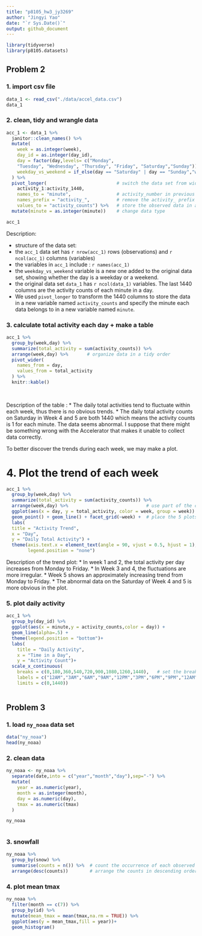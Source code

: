 ```yaml
---
title: "p8105_hw3_jy3269"
author: "Jingyi Yao"
date: "`r Sys.Date()`"
output: github_document
---
```


```r
library(tidyverse)
library(p8105.datasets)
```

## Problem 2

### 1. import csv file
```r
data_1 <- read_csv("./data/accel_data.csv")
data_1

```

### 2. clean, tidy and wrangle data

```r
acc_1 <- data_1 %>% 
  janitor::clean_names() %>% 
  mutate(
    week = as.integer(week),
    day_id = as.integer(day_id),
    day = factor(day,levels= c("Monday", 
    "Tuesday", "Wednesday", "Thursday", "Friday", "Saturday","Sunday")),
    weekday_vs_weekend = if_else(day == "Saturday" | day == "Sunday","weekend","weekday") # new variable indicate whether the day is weekend or weekday
  ) %>% 
  pivot_longer(                          # switch the data set from wider to longer
    activity_1:activity_1440,
    names_to = "minute",                 # activity_number in previous column names indicate the minute       
    names_prefix = "activity_",          # remove the activity_ prefix and preserve the number
    values_to = "activity_counts") %>%   # store the observed data in a new column names activity_counts
  mutate(minute = as.integer(minute))    # change data type

acc_1
```

Description:

*  structure of the data set:
  * the `acc_1` data set has  `r nrow(acc_1)` rows (observations) and `r ncol(acc_1)` columns (variables)
  * the variables in `acc_1` include : `r names(acc_1)`
  * the `weekday_vs_weekend` variable is a new one added to the original data set, showing whether the day is a weekday or a weekend.
  * the original data set `data_1` has `r ncol(data_1)` variables. The last 1440 columns are the activity counts of each minute in a day. 
  * We used `pivot_longer` to transform the 1440 columns to store the data in a new variable named `activity_counts` and specify the minute each data belongs to in a new variable named `minute`.



### 3. calculate total activity each day + make a table

```r
acc_1 %>% 
  group_by(week,day) %>% 
  summarize(total_activity = sum(activity_counts)) %>% 
  arrange(week,day) %>%       # organize data in a tidy order
  pivot_wider(
    names_from = day,
    values_from = total_activity
  ) %>% 
  knitr::kable()
  
  
```


Description of the table :
*  The daily total activities tend to fluctuate within each week, thus there is no obvious trends.
*  The daily total activity counts on Saturday in Week 4 and 5 are both 1440 which means the activity counts is 1 for each minute. The data seems abnormal. I suppose that there might be something wrong with the Accelerator that makes it unable to collect data correctly.


To better discover the trends during each week, we may make a plot.


# 4. Plot the trend of each week
```r
acc_1 %>% 
  group_by(week,day) %>% 
  summarize(total_activity = sum(activity_counts)) %>% 
  arrange(week,day) %>%                             # use part of the code from making the previous table
  ggplot(aes(x = day, y = total_activity, color = week, group = week)) +
  geom_point() + geom_line() + facet_grid(~week) +  # place the 5 plots in a row in the order of weeks
  labs(
  title = "Activity Trend",
  x = "Day",
  y = "Daily Total Activity") +
  theme(axis.text.x = element_text(angle = 90, vjust = 0.5, hjust = 1), 
        legend.position = "none")


```


Description of the trend plot:
* In week 1 and 2, the total activity per day increases from Monday to Friday.
* In Week 3 and 4, the fluctuations are more irregular.
* Week 5 shows an approximately increasing trend from Monday to Friday.
* The abnormal data on the Saturday of Week 4 and 5 is more obvious in the plot.




### 5. plot daily activity
```r
acc_1 %>%  
  group_by(day_id) %>%
  ggplot(aes(x = minute,y = activity_counts,color = day)) +
  geom_line(alpha=.5) + 
  theme(legend.position = "bottom")+
  labs(
    title = "Daily Activity",
    x = "Time in a Day",
    y = "Activity Count")+
  scale_x_continuous(
    breaks = c(0,180,360,540,720,900,1080,1260,1440),   # set the breaks of minutes in a day
    labels = c("12AM","3AM","6AM","9AM","12PM","3PM","6PM","9PM","12AM"),  # more readable x-axis labels
    limits = c(0,1440))
  
```




## Problem 3

### 1. load `ny_noaa` data set
```r
data("ny_noaa")
head(ny_noaa)
```


### 2. clean  data
```r
ny_noaa <- ny_noaa %>% 
  separate(date,into = c("year","month","day"),sep="-") %>% 
  mutate(
    year = as.numeric(year),
    month = as.integer(month),
    day = as.numeric(day),
    tmax = as.numeric(tmax)
  )

ny_noaa
  
```


### 3. snowfall
```r
ny_noaa %>% 
  group_by(snow) %>% 
  summarise(counts = n()) %>%  # count the occurrence of each observed snowfall data
  arrange(desc(counts))        # arrange the counts in descending order to find the most frequent ones

```

### 4. plot mean tmax
```r
ny_noaa %>% 
  filter(month == c(7)) %>% 
  group_by(id) %>% 
  mutate(mean_tmax = mean(tmax,na.rm = TRUE)) %>% 
  ggplot(aes(y = mean_tmax,fill = year))+
  geom_histogram()

```

```r


```

```r


```

```r


```

```r


```























